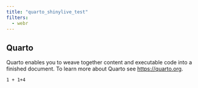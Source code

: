 ```yaml
---
title: "quarto_shinylive_test"
filters:
  - webr
---
```


## Quarto

Quarto enables you to weave together content and executable code into a finished document. To learn more about Quarto see <https://quarto.org>.

```webr-r
1 + 1+4
```

